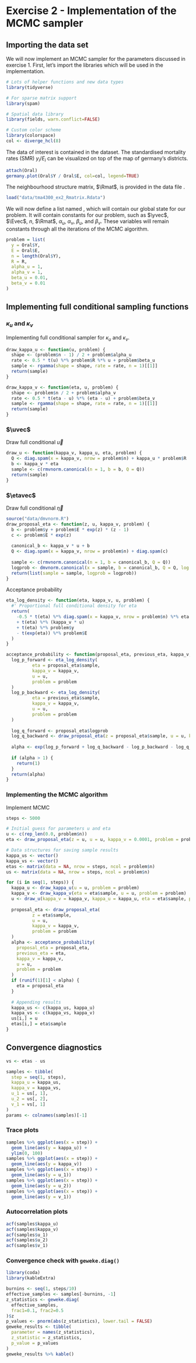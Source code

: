 # Exercise 2 - Implementation of the MCMC sampler

## Importing the data set

We will now implement an MCMC sampler for the parameters discussed in exercise 1.
First, let's import the libraries which will be used in the implementation.

```r
# Lots of helper functions and new data types
library(tidyverse)

# For sparse matrix support
library(spam)

# Spatial data library
library(fields, warn.conflict=FALSE)

# Custom color scheme
library(colorspace)
col <- diverge_hcl(8)
```

The data of interest is contained in the \texttt{Oral} dataset.
The standardised mortality rates (SMR) $y_i / E_i$ can be visualized on top of the map of germany's districts.

```r
attach(Oral)
germany.plot(Oral$Y / Oral$E, col=col, legend=TRUE)
```

The neighbourhood structure matrix, $\Rmat$, is provided in the data file \texttt{tma4300_ex2_Rmatrix.Rdata}.

```r
load("data/tma4300_ex2_Rmatrix.Rdata")
```

We will now define a list named \texttt{problem}, which will contain our global state for our problem.
It will contain constants for our problem, such as $\yvec$, $\Evec$, $n$, $\Rmat$, $\alpha_u$, $\alpha_v$, $\beta_u$, and $\beta_v$.
These variables will remain constants through all the iterations of the MCMC algorithm.

```r
problem = list(
  y = Oral$Y,
  E = Oral$E,
  n = length(Oral$Y),
  R = R,
  alpha_u = 1,
  alpha_v = 1,
  beta_u = 0.01,
  beta_v = 0.01
)
```

## Implementing full conditional sampling functions

### $\kappa_u$ and $\kappa_v$

Implementing full conditional sampler for $\kappa_u$ and $\kappa_v$.

```r
draw_kappa_u <- function(u, problem) {
  shape <- (problem$n - 1) / 2 + problem$alpha_u
  rate <- 0.5 * t(u) %*% problem$R %*% u + problem$beta_u
  sample <- rgamma(shape = shape, rate = rate, n = 1)[[1]]
  return(sample)
}
```

```r
draw_kappa_v <- function(eta, u, problem) {
  shape <- problem$n / 2 + problem$alpha_v
  rate <- 0.5 * t(eta - u) %*% (eta - u) + problem$beta_v
  sample <- rgamma(shape = shape, rate = rate, n = 1)[[1]]
  return(sample)
}
```

### $\uvec$

Draw full conditional $\vec{u}$

```r
draw_u <- function(kappa_v, kappa_u, eta, problem) {
  Q <- diag.spam(x = kappa_v, nrow = problem$n) + kappa_u * problem$R
  b <- kappa_v * eta
  sample <- c(rmvnorm.canonical(n = 1, b = b, Q = Q))
  return(sample)
}
```

### $\etavec$

Draw full conditional $\vec{\eta}$

```r
source("data/dmvnorm.R")
draw_proposal_eta <- function(z, u, kappa_v, problem) {
  b <- problem$y + problem$E * exp(z) * (z - 1)
  c <- problem$E * exp(z)
  
  canonical_b <- kappa_v * u + b
  Q <- diag.spam(x = kappa_v, nrow = problem$n) + diag.spam(c)
  
  sample <- c(rmvnorm.canonical(n = 1, b = canonical_b, Q = Q))
  logprob <- dmvnorm.canonical(x = sample, b = canonical_b, Q = Q, log = TRUE)[[1]]
  return(list(sample = sample, logprob = logprob))
}
```

Acceptance probability

```r

eta_log_density <- function(eta, kappa_v, u, problem) {
  #' Proportional full conditional density for eta
  return(
    -0.5 * t(eta) %*% diag.spam(x = kappa_v, nrow = problem$n) %*% eta
    + t(eta) %*% (kappa_v * u)
    + t(eta) %*% problem$y
    - t(exp(eta)) %*% problem$E
  )
}

acceptance_probability <- function(proposal_eta, previous_eta, kappa_v, u, problem) {
  log_p_forward <- eta_log_density(
          eta = proposal_eta$sample,
          kappa_v = kappa_v,
          u = u,
          problem = problem
  )
  log_p_backward <- eta_log_density(
          eta = previous_eta$sample,
          kappa_v = kappa_v,
          u = u,
          problem = problem
  )
  
  log_q_forward <- proposal_eta$logprob
  log_q_backward <- draw_proposal_eta(z = proposal_eta$sample, u = u, kappa_v = kappa_v, problem = problem)$logprob
  
  alpha <- exp(log_p_forward + log_q_backward - log_p_backward - log_q_forward)
  
  if (alpha > 1) {
    return(1)
  }
  return(alpha)
}
```

### Implementing the MCMC algorithm

Implement MCMC

```r
steps <- 5000

# Initial guess for parameters u and eta
u <- c(rep_len(0.0, problem$n))
eta <- draw_proposal_eta(z = u, u = u, kappa_v = 0.0001, problem = problem)

# Data structures for saving sample results
kappa_us <- vector()
kappa_vs <- vector()
etas <- matrix(data = NA, nrow = steps, ncol = problem$n)
us <- matrix(data = NA, nrow = steps, ncol = problem$n)

for (i in seq(1, steps)) {
  kappa_u <- draw_kappa_u(u = u, problem = problem)
  kappa_v <- draw_kappa_v(eta = eta$sample, u = u, problem = problem)
  u <- draw_u(kappa_v = kappa_v, kappa_u = kappa_u, eta = eta$sample, problem = problem)
  
  proposal_eta <- draw_proposal_eta(
          z = eta$sample,
          u = u,
          kappa_v = kappa_v,
          problem = problem
  )
  alpha <- acceptance_probability(
    proposal_eta = proposal_eta,
    previous_eta = eta,
    kappa_v = kappa_v,
    u = u,
    problem = problem
  )
  if (runif(1)[1] < alpha) {
    eta = proposal_eta
  }
  
  # Appending results
  kappa_us <- c(kappa_us, kappa_u)
  kappa_vs <- c(kappa_vs, kappa_v)
  us[i,] = u
  etas[i,] = eta$sample
}
```

## Convergence diagnostics

```r
vs <- etas - us

samples <- tibble(
  step = seq(1, steps),
  kappa_u = kappa_us,
  kappa_v = kappa_vs,
  u_1 = us[, 1],
  u_2 = us[, 2],
  v_1 = vs[, 1]
)
params <- colnames(samples)[-1]
```

### Trace plots

```r
samples %>% ggplot(aes(x = step)) +
  geom_line(aes(y = kappa_u)) +
  ylim(0, 100)
samples %>% ggplot(aes(x = step)) +
  geom_line(aes(y = kappa_v))
samples %>% ggplot(aes(x = step)) +
  geom_line(aes(y = u_1))
samples %>% ggplot(aes(x = step)) +
  geom_line(aes(y = u_2))
samples %>% ggplot(aes(x = step)) +
  geom_line(aes(y = v_1))
```

### Autocorrelation plots

```r
acf(samples$kappa_u)
acf(samples$kappa_v)
acf(samples$u_1)
acf(samples$u_2)
acf(samples$v_1)
```
 
### Convergence check with `geweke.diag()`
 
```r
library(coda)
library(kableExtra)

burnins <- seq(1, steps/10)
effective_samples <- samples[-burnins, -1]
z_statistics <- geweke.diag(
  effective_samples,
  frac1=0.1, frac2=0.5
)$z
p_values <- pnorm(abs(z_statistics), lower.tail = FALSE)
geweke_results <- tibble(
  parameter = names(z_statistics),
  z_statistic = z_statistics,
  p_value = p_values
)
geweke_results %>% kable()
```
